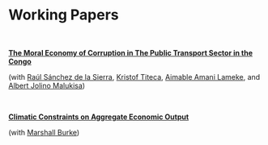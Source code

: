   &nbsp;

  &nbsp;

  &nbsp;


# Working Papers

  &nbsp;

  [**The Moral Economy of Corruption in The Public Transport Sector in the Congo**]()
  
  (with [Raúl Sánchez de la Sierra](https://raulsanchezdelasierra.com), [Kristof Titeca](https://www.uantwerpen.be/en/staff/kristof-titeca/), [Aimable Amani Lameke](https://marakujakivuresearch.com), and  [Albert Jolino Malukisa](https://marakujakivuresearch.com))
  
  
  &nbsp; 
  
  [**Climatic Constraints on Aggregate Economic Output**](files/BurkeTanutama2019climatic.pdf)

  (with [Marshall Burke](https://web.stanford.edu/~mburke/))
 
  &nbsp; 

  &nbsp; 
